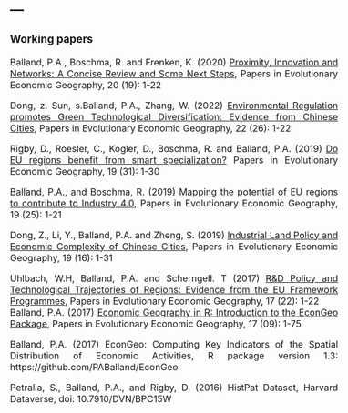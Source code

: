 ---
---  

<link rel="stylesheet" href="styles.css" type="text/css">

<style>
body {
text-align: justify; font-size:12pt}
</style>

### Working papers    

Balland, P.A., Boschma, R. and Frenken, K. (2020) [Proximity, Innovation and Networks: A Concise Review and Some Next Steps](http://econ.geo.uu.nl/peeg/peeg2019.pdf), Papers in Evolutionary Economic Geography, 20 (19): 1-22   

Dong, z. Sun, s.Balland, P.A., Zhang, W. (2022) [Environmental Regulation promotes Green Technological Diversification: Evidence from Chinese Cities](http://econ.geo.uu.nl/peeg/peeg2226.pdf), Papers in Evolutionary Economic Geography, 22 (26): 1-22    

Rigby, D., Roesler, C., Kogler, D., Boschma, R. and Balland, P.A. (2019) [Do EU regions benefit from smart specialization?](http://econ.geo.uu.nl/peeg/peeg1931.pdf) Papers in Evolutionary Economic Geography, 19 (31): 1-30      

Balland, P.A., and Boschma, R. (2019) [Mapping the potential of EU regions to contribute to Industry 4.0](http://econ.geo.uu.nl/peeg/peeg1925.pdf), Papers in Evolutionary Economic Geography, 19 (25): 1-21   

Dong, Z., Li, Y., Balland, P.A. and Zheng, S. (2019) [Industrial Land Policy and Economic Complexity of Chinese Cities](http://econ.geo.uu.nl/peeg/peeg1916.pdf), Papers in Evolutionary Economic Geography, 19 (16): 1-31   

Uhlbach, W.H, Balland, P.A. and Scherngell. T (2017) [R&D Policy and Technological Trajectories of Regions: Evidence from the EU Framework Programmes](http://econ.geo.uu.nl/peeg/peeg1722.pdf), Papers in Evolutionary Economic Geography, 17 (22): 1-22      
Balland, P.A. (2017) [Economic Geography in R: Introduction to the EconGeo Package](http://econ.geo.uu.nl/peeg/peeg1709.pdf), Papers in Evolutionary Economic Geography, 17 (09): 1-75   

Balland, P.A. (2017) EconGeo: Computing Key Indicators of the Spatial Distribution of Economic Activities, R package version 1.3: https://github.com/PABalland/EconGeo    

Petralia, S., Balland, P.A., and Rigby, D. (2016) HistPat Dataset, Harvard Dataverse, doi: 10.7910/DVN/BPC15W   